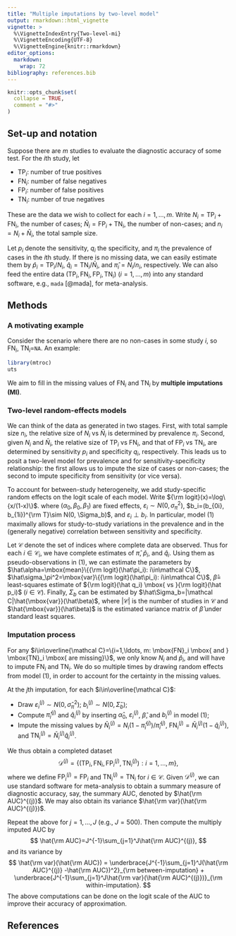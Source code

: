 ```yaml
---
title: "Multiple imputations by two-level model"
output: rmarkdown::html_vignette
vignette: >
  %\VignetteIndexEntry{Two-level-mi}
  %\VignetteEncoding{UTF-8}
  %\VignetteEngine{knitr::rmarkdown}
editor_options: 
  markdown: 
    wrap: 72
bibliography: references.bib
---
```


```r
knitr::opts_chunk$set(
  collapse = TRUE,
  comment = "#>"
)
```

## Set-up and notation

Suppose there are $m$ studies to evaluate the diagnostic accuracy of
some test. For the $i$th study, let

-   $\mbox{TP}_i$: number of true positives
-   $\mbox{FN}_i$: number of false negatives
-   $\mbox{FP}_i$: number of false positives
-   $\mbox{TN}_i$: number of true negatives

These are the data we wish to collect for each $i=1,\ldots, m$. Write
$N_i=\mbox{TP}_i+\mbox{FN}_i$, the number of cases;
$\bar N_i=\mbox{FP}_i + \mbox{TN}_i$, the number of non-cases; and
$n_i = N_i + \bar N_i$, the total sample size.

Let $p_i$ denote the sensitivity, $q_i$ the specificity, and $\pi_i$ the
prevalence of cases in the $i$th study. If there is no missing data, we
can easily estimate them by $\hat p_i=\mbox{TP}_i/N_i$,
$\hat q_i=\mbox{TN}_i/\bar N_i$, and $\hat\pi_i=N_i/n_i$, respectively.
We can also feed the entire data
$(\mbox{TP}_i, \mbox{FN}_i, \mbox{FP}_i, \mbox{TN}_i)$ $(i=1,\ldots, m)$
into any standard software, e.g., `mada` [@mada], for meta-analysis.

## Methods

### A motivating example

Consider the scenario where there are no non-cases in some study $i$, so
$\mbox{FN}_i$, $\mbox{TN}_i=$`NA`. An example:

```r
library(mtroc)
uts

```

We aim to fill in the missing values of $\mbox{FN}_i$ and $\mbox{TN}_i$
by **multiple imputations (MI)**.

### Two-level random-effects models

We can think of the data as generated in two stages. First, with total
sample size $n_i$, the relative size of $N_i$ vs $\bar N_i$ is
determined by prevalence $\pi_i$. Second, given $N_i$ and $\bar N_i$,
the relative size of $\mbox{TP}_i$ vs $\mbox{FN}_i$, and that of
$\mbox{FP}_i$ vs $\mbox{TN}_i$, are determined by sensitivity $p_i$ and
specificity $q_i$, respectively. This leads us to posit a two-level
model for prevalence and for sensitivity-specificity relationship: the
first allows us to impute the size of cases or non-cases; the second to
impute specificity from sensitivity (or vice versa).

To account for between-study heterogeneity, we add study-specific random
effects on the logit scale of each model. Write
${\rm logit}(x)=\log\{x/(1-x)\}$. \begin{align}\tag{1}
{\rm logit}(\pi_i)&= \alpha_0 + \varepsilon_i\\
{\rm logit}(q_i) &= (\beta_0 + b_{0i}) + (\beta_1 + b_{1i}){\rm logit}(p_i),
\end{align} where $(\alpha_0, \beta_0, \beta_1)$ are fixed effects,
$\varepsilon_i\sim N(0, \sigma_\pi^2)$,
$b_i=(b_{0i}, b_{1i})^{\rm T}\sim N(0, \Sigma_b)$, and
$\varepsilon_i\perp b_i$. In particular, model (1) maximally allows for
study-to-study variations in the prevalence and in the (generally
negative) correlation between sensitivity and specificity.

Let $\mathcal C$ denote the set of indices where complete data are
observed. Thus for each $i\in\mathcal C_i$, we have complete estimates
of $\hat\pi$, $\hat p_i$, and $\hat q_i$. Using them as
pseudo-observations in (1), we can estimate the parameters by
$\hat\alpha=\mbox{mean}\{{\rm logit}(\hat\pi_i): i\in\mathcal C\}$,
$\hat\sigma_\pi^2=\mbox{var}\{{\rm logit}(\hat\pi_i): i\in\mathcal C\}$,
$\hat\beta=$ least-squares estimate of
${\rm logit}(\hat q_i) \mbox{ vs }{\rm logit}(\hat p_i)$
$(i\in\mathcal C)$. Finally, $\Sigma_b$ can be estimated by
$\hat\Sigma_b=|\mathcal C|\hat{\mbox{var}}(\hat\beta)$, where
$|\mathcal C|$ is the number of studies in $\mathcal C$ and
$\hat{\mbox{var}}(\hat\beta)$ is the estimated variance matrix of
$\hat\beta$ under standard least squares.

### Imputation process

For any
$i\in\overline{\mathcal C}=\{i=1,\ldots, m: \mbox{FN}_i \mbox{ and } \mbox{TN}_i \mbox{ are missing}\}$,
we only know $N_i$ and $\hat p_i$, and will have to impute $\mbox{FN}_i$
and $\mbox{TN}_i$. We do so multiple times by drawing random effects
from model (1), in order to account for the certainty in the missing
values.

At the $j$th imputation, for each $i\in\overline{\mathcal C}$:

-   Draw $\varepsilon_i^{(j)}\sim N(0, \hat\sigma_\pi^2)$;
    $b_i^{(j)}\sim N(0,\hat\Sigma_b)$;
-   Compute $\hat\pi_i^{(j)}$ and $\hat q_i^{(j)}$ by inserting
    $\hat\alpha_0$, $\varepsilon_i^{(j)}$, $\hat\beta$, and $b_i^{(j)}$
    in model (1);
-   Impute the missing values by
    $\bar N_i^{(j)}= N_i(1-\hat\pi_i^{(j)})/\hat\pi_i^{(j)}$,
    $\mbox{FN}_i^{(j)} = \bar N_i^{(j)}(1-\hat q_i^{(j)})$, and
    $\mbox{TN}_i^{(j)} = \bar N_i^{(j)}\hat q_i^{(j)}$.

We thus obtain a completed dataset $$
\mathcal D^{(j)}=
\{(\mbox{TP}_i, \mbox{FN}_i, \mbox{FP}_i^{(j)}, \mbox{TN}_i^{(j)}): i=1,\ldots, m\},
$$ where we define $\mbox{FP}_i^{(j)}=\mbox{FP}_i$ and
$\mbox{TN}_i^{(j)}=\mbox{TN}_i$ for $i\in\mathcal C$. Given
$\mathcal D^{(j)}$, we can use standard software for meta-analysis to
obtain a summary measure of diagnostic accuracy, say, the summary AUC,
denoted by $\hat{\rm AUC}^{(j)}$. We may also obtain its variance
$\hat{\rm var}(\hat{\rm AUC}^{(j)})$.

Repeat the above for $j =1,\ldots, J$ (e.g., $J=500$). Then compute the
multiply imputed AUC by $$
\hat{\rm AUC}=J^{-1}\sum_{j=1}^J\hat{\rm AUC}^{(j)},
$$ and its variance by $$
\hat{\rm var}(\hat{\rm AUC}) = \underbrace{J^{-1}\sum_{j=1}^J(\hat{\rm AUC}^{(j)} -\hat{\rm AUC})^2}_{\rm between-imputation}
+ \underbrace{J^{-1}\sum_{j=1}^J\hat{\rm var}(\hat{\rm AUC}^{(j)})}_{\rm within-imputation}.
$$ The above computations can be done on the logit scale of the AUC to
improve their accuracy of approximation.

## References

